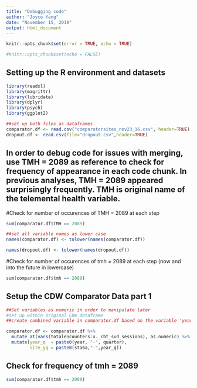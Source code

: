 ---
title: "Debugging code"
author: "Joyce Yang"
date: "November 15, 2018"
output: html_document
---

```{r setup, include=TRUE}
knitr::opts_chunk$set(error = TRUE, echo = TRUE)
```

```{r, include=FALSE}
#knitr::opts_chunk$set(echo = FALSE)


```

## Setting up the R environment and datasets
```{r}
library(readxl)
library(magrittr)
library(lubridate)
library(dplyr)
library(psych)
library(ggplot2)
```


```{r}
##set up both files as dataframes
comparator.df <- read.csv("comparatorsites_nov23_16.csv", header=TRUE) 
dropout.df <- read.csv(file="dropout.csv",header=TRUE) 
```

## In order to debug code for issues with merging, use TMH = 2089 as reference to check for frequency of appearance in each code chunk. In previous analyses, TMH = 2089 appeared surprisingly frequently. TMH is original name of the telemental health variable.

#Check for number of occurences of TMH = 2089 at each step
```{r}
sum(comparator.df$TMH == 2089)
```

```{r}
##set all variable names as lower case
names(comparator.df) <- tolower(names(comparator.df))

names(dropout.df) <- tolower(names(dropout.df))
```

#Check for number of occurences of tmh = 2089 at each step (now and into the future in lowercase)
```{r}
sum(comparator.df$tmh == 2089)
```


## Setup the CDW Comparator Data part 1

```{r numeric, include=TRUE}
##Set variables as numeric in order to manipulate later
#set up within original CDW dataframe 
##create combined variable in comparator.df based on the variable 'year' and the variable 'quarter'

comparator.df <- comparator.df %>%
  mutate_at(vars(totalencounters:x._cbt_sud_sessions), as.numeric) %>%
  mutate(year_q  = paste0(year, "-", quarter), 
         site_yq = paste0(sta6a,"-",year_q))

```

## Check for frequency of tmh = 2089 
```{r}
sum(comparator.df$tmh == 2089)
```

